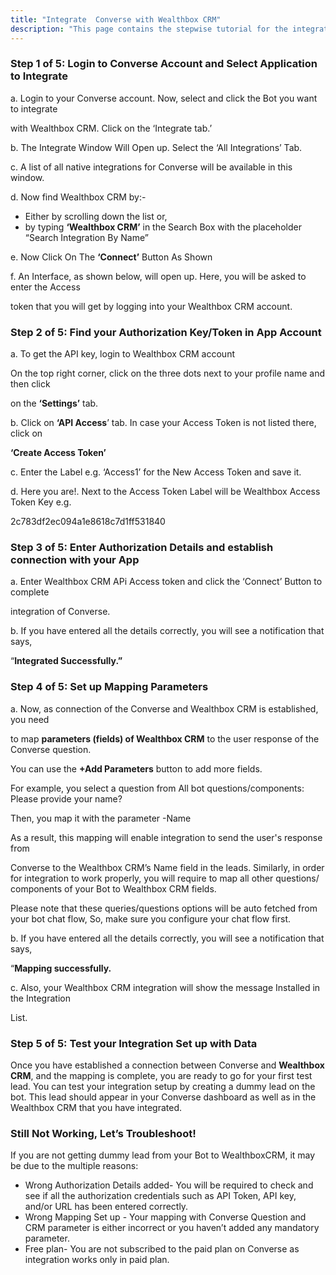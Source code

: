 ```yaml
---
title: "Integrate  Converse with Wealthbox CRM"
description: "This page contains the stepwise tutorial for the integration with  Converse"
---
```


### **Step 1 of 5: Login to  Converse Account and Select Application to Integrate**

a. Login to your  Converse account. Now, select and click the Bot you want to integrate

with Wealthbox CRM. Click on the ‘Integrate tab.’

b. The Integrate Window Will Open up. Select the ‘All Integrations’ Tab.

c. A list of all native integrations for  Converse will be available in this window.

d. Now find Wealthbox CRM by:-

- Either by scrolling down the list or,
- by typing **‘Wealthbox CRM’** in the Search Box with the placeholder “Search Integration By Name”

e. Now Click On The **‘Connect’** Button As Shown

f. An Interface, as shown below, will open up. Here, you will be asked to enter the Access

token that you will get by logging into your Wealthbox CRM account.

### **Step 2 of 5: Find your Authorization Key/Token in App Account**

a. To get the API key, login to Wealthbox CRM account

On the top right corner, click on the three dots next to your profile name and then click

on the **‘Settings’** tab.

b. Click on **‘API Access**’ tab. In case your Access Token is not listed there, click on

**‘Create Access Token’**

c. Enter the Label e.g. ‘Access1’ for the New Access Token and save it.

d. Here you are\!. Next to the Access Token Label will be Wealthbox Access Token Key e.g.

2c783df2ec094a1e8618c7d1ff531840

### **Step 3 of 5: Enter Authorization Details and establish connection with your App**

a. Enter Wealthbox CRM APi Access token and click the ‘Connect’ Button to complete

integration of  Converse.

b. If you have entered all the details correctly, you will see a notification that says,

“**Integrated Successfully.”**

### **Step 4 of 5: Set up Mapping Parameters**

a. Now, as connection of the  Converse and Wealthbox CRM is established, you need

to map **parameters (fields) of Wealthbox CRM** to the user response of the  Converse question.

You can use the **\+Add Parameters** button to add more fields.

For example, you select a question from All bot questions/components: Please provide your name?

Then, you map it with the parameter -Name

As a result, this mapping will enable integration to send the user's response from

Converse to the Wealthbox CRM’s Name field in the leads. Similarly, in order for integration to work properly, you will require to map all other questions/ components of your Bot to Wealthbox CRM fields.

Please note that these queries/questions options will be auto fetched from your bot chat flow, So, make sure you configure your chat flow first.

b. If you have entered all the details correctly, you will see a notification that says,

“**Mapping successfully.**

c. Also, your Wealthbox CRM integration will show the message Installed in the Integration

List.

### **Step 5 of 5: Test your Integration Set up with Data**

Once you have established a connection between Converse and **Wealthbox CRM**, and the mapping is complete, you are ready to go for your first test lead. You can test your integration setup by creating a dummy lead on the bot. This lead should appear in your  Converse dashboard as well as in the Wealthbox CRM that you have integrated.

### **Still Not Working, Let’s Troubleshoot\!**

If you are not getting dummy lead from your Bot to WealthboxCRM, it may be due to the multiple reasons:

- Wrong Authorization Details added- You will be required to check and see if all the authorization credentials such as API Token, API key, and/or URL has been entered correctly.
- Wrong Mapping Set up - Your mapping with  Converse Question and CRM parameter is either incorrect or you haven’t added any mandatory parameter.
- Free plan- You are not subscribed to the paid plan on  Converse as integration works only in paid plan.